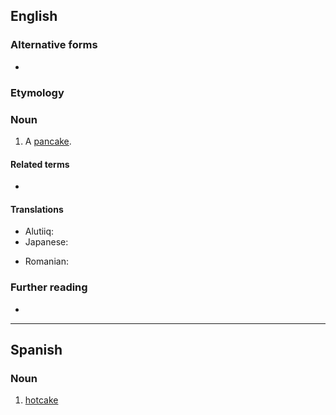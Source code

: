 ==English==

===Alternative forms===
* {{alter|en|hot cake}}

===Etymology===
{{compound|en|hot|cake}}

===Noun===
{{en-noun}}

# {{lb|en|North America}} A [[pancake]].
#: {{ux|en|For breakfast he ordered a stack of '''hotcakes''' with butter and syrup.}}

====Related terms====
* {{l|en|sell like hot cakes}}

====Translations====
{{trans-top|pancake}}
* Alutiiq: {{t|ems|haatkiik}}
* Japanese: {{t+|ja|ホットケーキ|tr=hottokēki|sc=Jpan}}
{{trans-mid}}
* Romanian: {{t+|ro|clătită|f}}
{{trans-bottom}}

===Further reading===
* {{R:Lexico|hot cake}}

----

==Spanish==

===Noun===
{{es-noun|m}}

# [[#English|hotcake]]